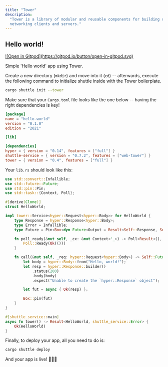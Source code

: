 ```yaml
---
title: "Tower"
description:
  "Tower is a library of modular and reusable components for building robust
  networking clients and servers."
---
```


## Hello world!

<a href="https://gitpod.io/#https://github.com/shuttle-hq/shuttle-examples/tree/main/tower/hello-world">
  ![Open in Gitpod](https://gitpod.io/button/open-in-gitpod.svg)
</a>

Simple 'Hello world' app using Tower.

Create a new directory (`mkdir`) and move into it (`cd`) -- afterwards, execute the following command to initialize shuttle inside with the Tower boilerplate.

```bash
cargo shuttle init --tower
```

Make sure that your `Cargo.toml` file looks like the one below -- having the right dependencies is key!

```toml Cargo.toml
[package]
name = "hello-world"
version = "0.1.0"
edition = "2021"

[lib]

[dependencies]
hyper = { version = "0.14", features = ["full"] }
shuttle-service = { version = "0.7.2", features = ["web-tower"] }
tower = { version = "0.4", features = ["full"] }
```
Your `lib.rs` should look like this:

```Rust lib.rs
use std::convert::Infallible;
use std::future::Future;
use std::pin::Pin;
use std::task::{Context, Poll};

#[derive(Clone)]
struct HelloWorld;

impl tower::Service<hyper::Request<hyper::Body>> for HelloWorld {
    type Response = hyper::Response<hyper::Body>;
    type Error = Infallible;
    type Future = Pin<Box<dyn Future<Output = Result<Self::Response, Self::Error>> + Send + Sync>>;

    fn poll_ready(&mut self, _cx: &mut Context<'_>) -> Poll<Result<(), Self::Error>> {
        Poll::Ready(Ok(()))
    }

    fn call(&mut self, _req: hyper::Request<hyper::Body>) -> Self::Future {
        let body = hyper::Body::from("Hello, world!");
        let resp = hyper::Response::builder()
            .status(200)
            .body(body)
            .expect("Unable to create the `hyper::Response` object");

        let fut = async { Ok(resp) };

        Box::pin(fut)
    }
}

#[shuttle_service::main]
async fn tower() -> Result<HelloWorld, shuttle_service::Error> {
    Ok(HelloWorld)
}
```

Finally, to deploy your app, all you need to do is:
```bash
cargo shuttle deploy
```

And your app is live! 🎉🎉🎉
